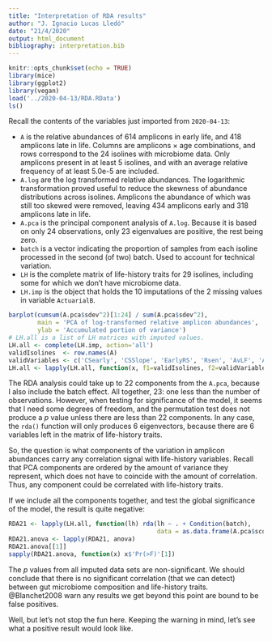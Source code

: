 ```yaml
---
title: "Interpretation of RDA results"
author: "J. Ignacio Lucas Lledó"
date: "21/4/2020"
output: html_document
bibliography: interpretation.bib
---
```


```r
knitr::opts_chunk$set(echo = TRUE)
library(mice)
library(ggplot2)
library(vegan)
load('../2020-04-13/RDA.RData')
ls()
```

Recall the contents of the variables just imported from `2020-04-13`:

* `A` is the relative abundances of 614 amplicons in early life, and 418 amplicons
late in life. Columns are amplicons $\times$ age combinations, and rows correspond
to the 24 isolines with microbiome data. Only amplicons present in at least 5 isolines,
and with an average relative frequency of at least 5.0e-5 are included.
* `A.log` are the log transformed relative abundances. The logarithmic transformation
proved useful to reduce the skewness of abundance distributions across isolines.
Amplicons the abundance of which was still too skewed were removed, leaving 434
amplicons early and 318 amplicons late in life.
* `A.pca` is the principal component analysis of `A.log`. Because it is based on only
24 observations, only 23 eigenvalues are positive, the rest being zero.
* `batch` is a vector indicating the proportion of samples from each isoline processed
in the second (of two) batch. Used to account for technical variation.
* `LH` is the complete matrix of life-history traits for 29 isolines, including some
for which we don't have microbiome data.
* `LH.imp` is the object that holds the 10 imputations of the 2 missing values in
variable `ActuarialB`.

```r
barplot(cumsum(A.pca$sdev^2)[1:24] / sum(A.pca$sdev^2),
        main = 'PCA of log-transformed relative amplicon abundances',
        ylab = 'Accumulated portion of variance')
# LH.all is a list of LH matrices with imputed values.
LH.all <- complete(LH.imp, action='all')
validIsolines  <- row.names(A)
validVariables <- c('CSearly', 'CSSlope', 'EarlyRS', 'Rsen', 'AvLF', 'ActuarialB')
LH.all <- lapply(LH.all, function(x, f1=validIsolines, f2=validVariables) x[f1, f2])
```

The RDA analysis could take up to 22 components from the `A.pca`, because I also
include the batch effect. All together, 23: one less than the number of observations.
However, when testing for significance of the model, it seems that I need some degrees
of freedom, and the permutation test does not produce a *p* value unless there are
less than 22 components. In any case, the `rda()` function will only produces 6
eigenvectors, because there are 6 variables left in the matrix of life-history traits.

So, the question is what components of the variation in amplicon abundances carry any
correlation signal with life-history variables. Recall that PCA components are ordered
by the amount of variance they represent, which does not have to coincide with the amount
of correlation. Thus, any component could be correlated with life-history traits.

If we include all the components together, and test the global significance of the
model, the result is quite negative:

```r
RDA21 <- lapply(LH.all, function(lh) rda(lh ~ . + Condition(batch),
                                         data = as.data.frame(A.pca$scores[,1:21])))
RDA21.anova <- lapply(RDA21, anova)
RDA21.anova[[1]]
sapply(RDA21.anova, function(x) x$'Pr(>F)'[1])
```

The *p* values from all imputed data sets are non-significant. We should conclude
that there is no significant correlation (that we can detect) between gut microbiome
composition and life-history traits. @Blanchet2008 warn any results we get beyond
this point are bound to be false positives.

Well, but let's not stop the fun here. Keeping the warning in mind, let's see what
a positive result would look like.

```r

```

